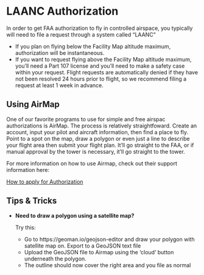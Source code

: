 # LAANC Authorization {#ch-LAANC}

In order to get FAA authorization to fly in controlled airspace, you typically will need to file a request through a system called "LAANC"

- If you plan on flying below the Facility Map altitude maximum, authorization will be instantaneous.
- If you want to request flying above the Facility Map altitude maximum, you'll need a Part 107 license and you'll need to make a safety case within your request.  Flight requests are automatically denied if they have not been resolved 24 hours prior to flight, so we recommend filing a request at least 1 week in advance.

## Using AirMap

One of our favorite programs to use for simple and free airspac authorizations is AirMap.  The process is relatively straightfoward.  Create an account, input your pilot and aircraft information, then find a place to fly.  Point to a spot on the map, draw a polygon or even just a line to describe your flight area then submit your flight plan.  It'll go straight to the FAA, or if manual approval by the tower is necessary, it'll go straight to the tower.  

For more information on how to use Airmap, check out their support information here:

[How to apply for Authorization](https://support.airmap.com/hc/en-us/articles/360030924511-How-to-apply-for-Authorization)


## Tips & Tricks

- **Need to draw a polygon using a satellite map?**

    Try this:
    - Go to https://geoman.io/geojson-editor and draw your polygon with satellite map on.  Export to a GeoJSON text file
    - Upload the GeoJSON file to Airmap using the ‘cloud’ button underneath the polygon.
    - The outline should now cover the right area and you file as normal

